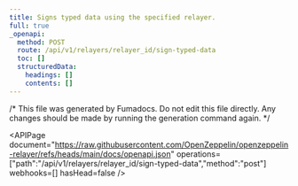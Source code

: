 ```yaml
---
title: Signs typed data using the specified relayer.
full: true
_openapi:
  method: POST
  route: /api/v1/relayers/relayer_id/sign-typed-data
  toc: []
  structuredData:
    headings: []
    contents: []
---
```


/* This file was generated by Fumadocs. Do not edit this file directly. Any changes should be made by running the generation command again. */

<APIPage document="https://raw.githubusercontent.com/OpenZeppelin/openzeppelin-relayer/refs/heads/main/docs/openapi.json" operations=["path":"/api/v1/relayers/relayer_id/sign-typed-data","method":"post"] webhooks=[] hasHead=false />

